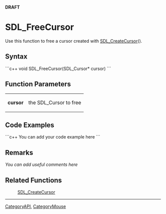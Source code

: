 <!-- pragma section-numbers off -->
<!-- pragma disable-camelcase -->
'''DRAFT'''

= SDL_FreeCursor =
Use this function to free a cursor created with [[SDL_CreateCursor]]().


== Syntax ==
```c++
void SDL_FreeCursor(SDL_Cursor* cursor)
```

== Function Parameters ==
{|
|'''cursor'''
|the SDL_Cursor to free
|}

== Code Examples ==
```c++
You can add your code example here
```

== Remarks ==
''You can add useful comments here''

== Related Functions ==
:[[SDL_CreateCursor]]

----
[[CategoryAPI]], [[CategoryMouse]]
